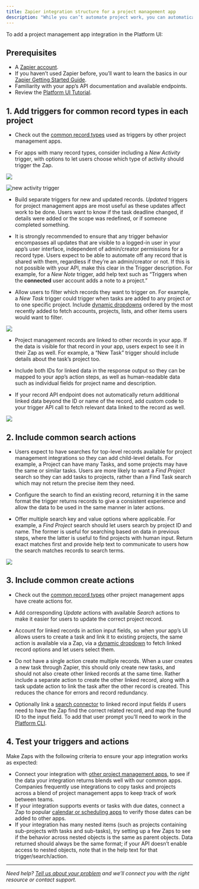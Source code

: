 ```yaml
---
title: Zapier integration structure for a project management app
description: "While you can’t automate project work, you can automatically add tasks, create new projects, and keep track of progress via an app integration on Zapier."
---
```


To add a project management app integration in the Platform UI:

## Prerequisites

*   A [Zapier account](https://zapier.com/sign-up).
*   If you haven’t used Zapier before, you’ll want to learn the basics in our [Zapier Getting Started Guide](https://zapier.com/learn/zapier-quick-start-guide/).
*   Familiarity with your app’s API documentation and available endpoints.
*   Review the [Platform UI Tutorial](/quickstart/ui-tutorial).

## 1\. Add triggers for common record types in each project

*   Check out the [common record types](/quickstart/must-have-triggers-and-actions#project-management) used as triggers by other project management apps.

*   For apps with many record types, consider including a _New Activity_ trigger, with options to let users choose which type of activity should trigger the Zap.

<Frame>
  <img src="/images/b34f31e26be51d5581f2a669c62c8d14.png"/>
</Frame>

![new activity trigger](https://cdn.zappy.app/)

*   Build separate triggers for new and updated records. _Updated_ triggers for project management apps are most useful as these updates affect work to be done. Users want to know if the task deadline changed, if details were added or the scope was redefined, or if someone completed something.

*   It is strongly recommended to ensure that any trigger behavior encompasses all updates that are visible to a logged-in user in your app’s user interface, independent of admin/creator permissions for a record type. Users expect to be able to automate off any record that is shared with them, regardless if they’re an admin/creator or not. If this is not possible with your API, make this clear in the Trigger description. For example, for a _New Note_ trigger, add help text such as “Triggers when the **connected** user account adds a note to a project.”

*   Allow users to filter which records they want to trigger on. For example, a _New Task_ trigger could trigger when tasks are added to any project _or_ to one specific project. Include [dynamic dropdowns](/build/field-definitions#dynamic-dropdown) ordered by the most recently added to fetch accounts, projects, lists, and other items users would want to filter.

<Frame>
  <img src="/images/fe08bdcbf666e8f2961f0c2b3932b460.png"/>
</Frame>

*   Project management records are linked to other records in your app. If the data is visible for that record in your app, users expect to see it in their Zap as well. For example, a “New Task” trigger should include details about the task’s project too.

*   Include both IDs for linked data in the response output so they can be mapped to your app’s action steps, as well as human-readable data such as individual fields for project name and description.

*   If your record API endpoint does not automatically return additional linked data beyond the ID or name of the record, add custom code to your trigger API call to fetch relevant data linked to the record as well.

<Frame>
  <img src="/images/3f2f5450c1c7981b41a4d2234047bfaa.png"/>
</Frame>

## 2\. Include common search actions

*   Users expect to have searches for top-level records available for project management integrations so they can add child-level details. For example, a Project can have many Tasks, and some projects may have the same or similar tasks. Users are more likely to want a _Find Project_ search so they can add tasks to projects, rather than a Find Task search which may not return the precise item they need.

*   Configure the search to find an existing record, returning it in the same format the trigger returns records to give a consistent experience and allow the data to be used in the same manner in later actions.

*   Offer multiple search key and value options where applicable. For example, a _Find Project_ search should let users search by project ID and name. The former is useful for searching based on data in previous steps, where the latter is useful to find projects with human input. Return exact matches first and provide help text to communicate to users how the search matches records to search terms.

<Frame>
  <img src="/images/542be79e48ccbd6d12e43646690dcebb.png"/>
</Frame>

## 3\. Include common create actions

*   Check out the [common record types](/quickstart/must-have-triggers-and-actions#project-management) other project management apps have create actions for.

*   Add corresponding _Update_ actions with available _Search_ actions to make it easier for users to update the correct project record.

*   Account for linked records in action input fields, so when your app’s UI allows users to create a task and link it to existing projects, the same action is available via a Zap, via a [dynamic dropdown](/build/field-definitions#dynamic-dropdown) to fetch linked record options and let users select them.

*   Do not have a single action create multiple records. When a user creates a new task through Zapier, this should only create new tasks, and should not also create other linked records at the same time. Rather include a separate action to create the other linked record, along with a task update action to link the task after the other record is created. This reduces the chance for errors and record redundancy.

*   Optionally link a [search connector](https://cdn.zappy.app/99829074f857d0938c0ba7b3c5e97e84.png) to linked record input fields if users need to have the Zap find the correct related record, and map the found ID to the input field. To add that user prompt you’ll need to work in the [Platform CLI](https://github.com/zapier/zapier-platform/blob/main/packages/cli/README.md#search-powered-fields).


## 4\. Test your triggers and actions

Make Zaps with the following criteria to ensure your app integration works as expected:

*   Connect your integration with [other project management apps](https://zapier.com/apps/categories/project-management), to see if the data your integration returns blends well with our common apps. Companies frequently use integrations to copy tasks and projects across a blend of project management apps to keep track of work between teams.
*   If your integration supports events or tasks with due dates, connect a Zap to popular [calendar or scheduling apps](https://zapier.com/apps/categories/calendar) to verify those dates can be added to other apps.
*   If your integration has many nested items (such as projects containing sub-projects with tasks and sub-tasks), try setting up a few Zaps to see if the behavior across nested objects is the same as parent objects. Data returned should always be the same format; if your API doesn’t enable access to nested objects, note that in the help text for that trigger/search/action.

- - -
_Need help? [Tell us about your problem](https://developer.zapier.com/contact) and we’ll connect you with the right resource or contact support._
